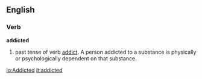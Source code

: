 ==English==
===Verb===
'''addicted'''

#past tense of verb [[addict]].  A person addicted to a substance is physically or psychologically dependent on that substance.

[[io:Addicted]]
[[it:addicted]]